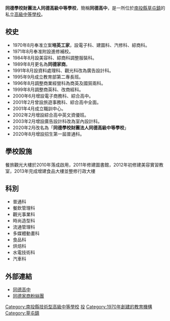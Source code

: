 {{Infobox School
| name        = 同德學校財團法人同德高級中等學校
| other_name  = Tung Der Senior High School
| image       = [[File:南投縣私立同德家事商業職業學校.jpg|200px]]
| motto       = 
| established = 1970年
| type        = [[技術型高級中等學校|技術型高級中等學校]]
| district    = {{TWN}}[[南投縣|南投縣]]
| grades      = 
| president   =
| principal   = 童建文
| dean        =
| faculty     =
| staff       =
| students    = 
| conference  =
| colors      =
| mascot      =
| free_label  = 
| free_text   = 
| free_label2 = 
| free_text2  = 
| free_label3 =
| free_text3  =
| magazine    = 
| address     = 南投縣草屯鎮中正路培英巷8號
| website     = http://web.tdvs.ntct.edu.tw/home.html
}}
'''同德學校財團法人同德高級中等學校'''，簡稱'''同德高中'''，是一所位於[[南投縣|南投縣]][[草屯鎮|草屯鎮]]的私立[[高級中等學校|高級中等學校]]。

==校史==
*1970年8月奉准立案'''培英工家'''，設電子科、建圖科、汽修科、綜商科。  
*1971年8月奉准附設進修補校。
*1984年8月設美容科、綜商科調整服裝科。  
*1989年8月更名為'''同德家商'''。  
*1991年8月設資料處理科、觀光科改為廣告設計科。 
*1995年9月成立教育部第二專長班。 
*1996年8月調整商業經營科為商英及國貿兩科。 
*1999年8月調整商英科、改商經科。
*2000年6月增設電子商務科、綜合高中。
*2001年2月曾設旅遊事務科、綜合高中全面。 
*2001年4月成立職訓中心。
*2002年2月增設綜合高中英文資優班。 
*2003年2月增設廣告設計科改為室內設計科。
*2020年2月改名為「'''同德學校財團法人同德高級中等學校'''」
*2020年8月增設招生第一屆普通科。

==學校設施==
餐旅觀光大樓於2010年落成啟用，2011年修建圖書館，2012年初修建美容實習教室，2013年完成增建食品大樓並整修行政大樓

==科別==
*普通科
*餐飲管理科
*觀光事業科
*時尚造型科
*流通管理科
*多媒體動畫科
*食品科
*烘焙科
*水電技術科
*汽車科

==外部連結==
*[http://www.tdvs.ntct.edu.tw/ 同德高中]{{Wayback|url=http://www.tdvs.ntct.edu.tw/ |date=20071027040459 }}
*[https://www.facebook.com/pages/%E5%90%8C%E5%BE%B7%E5%AE%B6%E4%BA%8B%E5%95%86%E6%A5%AD%E8%81%B7%E6%A5%AD%E5%AD%B8%E6%A0%A1%E7%B2%89%E7%B5%B2%E5%9C%98/128517917296180/ 同德家商粉絲團]

{{南投縣高級中等學校列表}}

[[Category:南投縣技術型高級中等學校|Category:南投縣技術型高級中等學校]]
[[Category:臺灣私立技術型高級中等學校|投]]
[[Category:1970年創建的教育機構|Category:1970年創建的教育機構]]
[[Category:草屯鎮|Category:草屯鎮]]
